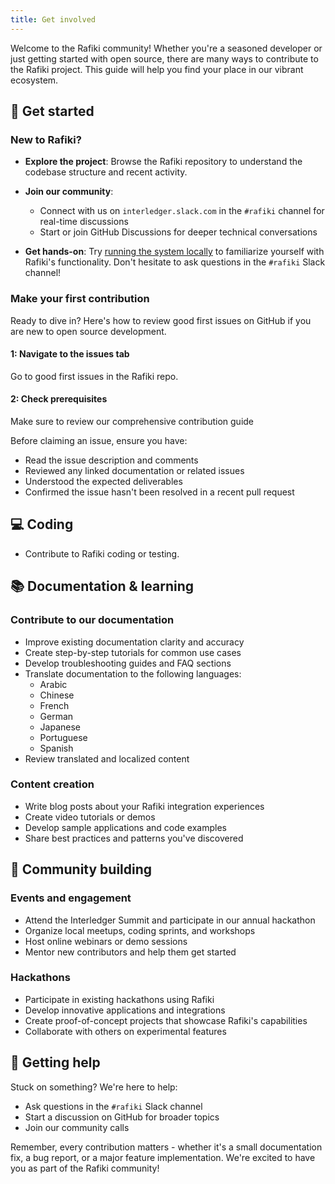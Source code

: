 ```yaml
---
title: Get involved
---
```



Welcome to the Rafiki community! Whether you're a seasoned developer or just getting started with open source, there are many ways to contribute to the Rafiki project. This guide will help you find your place in our vibrant ecosystem.

## 🚀 Get started

### New to Rafiki?

- **Explore the project**: Browse the <LinkOut href="https://github.com/interledger/rafiki">Rafiki repository</LinkOut> to understand the codebase structure and recent activity.

- **Join our community**:
  - Connect with us on <LinkOut href="https://communityinviter.com/apps/interledger/interledger-working-groups-slack">`interledger.slack.com`</LinkOut> in the `#rafiki` channel for real-time discussions
  - Start or join <LinkOut href="https://github.com/interledger/rafiki/discussions">GitHub Discussions</LinkOut> for deeper technical conversations

- **Get hands-on**: Try [running the system locally](/integration/playground/overview) to familiarize yourself with Rafiki's functionality. Don't hesitate to ask questions in the `#rafiki` Slack channel!

### Make your first contribution

Ready to dive in? Here's how to review good first issues on GitHub if you are new to open source development.

#### 1: Navigate to the issues tab

Go to <LinkOut href="https://github.com/interledger/rafiki/issues?q=is%3Aissue+is%3Aopen+label%3A%22good+first+issue%22">good first issues</LinkOut> in the Rafiki repo.

#### 2: Check prerequisites

Make sure to review our comprehensive <LinkOut href="https://github.com/interledger/rafiki/blob/main/.github/contributing.md">contribution guide</LinkOut>

Before claiming an issue, ensure you have:

- Read the issue description and comments
- Reviewed any linked documentation or related issues
- Understood the expected deliverables
- Confirmed the issue hasn't been resolved in a recent pull request

## 💻 Coding

- <LinkOut href='https://github.com/interledger/rafiki'>Contribute</LinkOut> to
  Rafiki coding or testing.

## 📚 Documentation & learning

### Contribute to our documentation

- Improve existing documentation clarity and accuracy
- Create step-by-step tutorials for common use cases
- Develop troubleshooting guides and FAQ sections
- Translate documentation to the following languages:
  - Arabic
  - Chinese
  - French
  - German
  - Japanese
  - Portuguese
  - Spanish
- Review translated and localized content

### Content creation

- Write blog posts about your Rafiki integration experiences
- Create video tutorials or demos
- Develop sample applications and code examples
- Share best practices and patterns you've discovered

## 🌟 Community building

### Events and engagement

- Attend the <LinkOut href="https://interledger.org/summit">Interledger Summit</LinkOut> and participate in our annual hackathon
- Organize local meetups, coding sprints, and workshops
- Host online webinars or demo sessions
- Mentor new contributors and help them get started

### Hackathons

- Participate in existing hackathons using Rafiki
- Develop innovative applications and integrations
- Create proof-of-concept projects that showcase Rafiki's capabilities
- Collaborate with others on experimental features

## 🤝 Getting help

Stuck on something? We're here to help:

- Ask questions in the `#rafiki` Slack channel
- Start a discussion on GitHub for broader topics
- Join our <LinkOut href="https://calendar.google.com/calendar/event?action=TEMPLATE&amp;tmeid=Z2trYXZsaG1hNWJxZGptbXRzdTlna2p0NXRfMjAyNTA3MDhUMTQzMDAwWiBtb2hhbW1lZEBpbnRlcmxlZGdlci5vcmc&amp;tmsrc=mohammed%40interledger.org&amp;scp=ALL">community calls</LinkOut>

Remember, every contribution matters - whether it's a small documentation fix, a bug report, or a major feature implementation. We're excited to have you as part of the Rafiki community!
